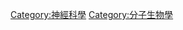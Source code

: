 {{Commonscat|Molecular neuroscience}}

[[Category:神經科學|Category:神經科學]]
[[Category:分子生物學|Category:分子生物學]]